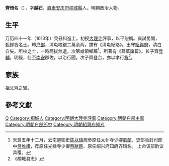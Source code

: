 '''齊琦名'''（{{bd||？||?||Q齊}}），字'''越石'''，[[直隶|直隶]][[安庆府|安庆府]][[桐城縣|桐城縣]]人。明朝政治人物。

== 生平 ==
万历四十一年（1613年）癸丑科進士。初授[[大理寺|大理寺]]評事，以平恕稱。典試蜀闈，甄録皆名士。轉[[户部|户部]]，清屯粮銀二萬余两，鎸有《清屯紀略》。出守[[紹興府|紹興府]]，清白自矢。所校之士，一時簡拔無遺，次第咸領鄉薦<ref>天启五年十二月，云南道御史[[陈以瑞|陈以瑞]]疏参原任太仆寺少卿[[劉蘭|劉蘭]]、吏部验封司郎中[[吕维祺|吕维祺]]，荐原任光禄寺少卿[[蔡献臣|蔡献臣]]、原任绍兴府知府齐琦名。 上命该部酌议具覆。</ref>。所著有《慕草諸篇》。长子[[齊登輔|齊登輔]]，明經，仕至[[南安府|南安]]郡佐，以治行聞。次子齊登台，亦以孝行旌<ref>《桐城县志》</ref>。

== 家族 ==
祖父[[齊之鸞|齊之鸞]]。

==參考文獻==
{{reflist}}

{{萬曆四十一年癸丑科殿試金榜}}

{{Authority control}}

{{DEFAULTSORT:Qi齐}}
[[Category:齊姓|Q]]
[[Category:桐城人|Category:桐城人]]
[[Category:明朝大理寺評事|Category:明朝大理寺評事]]
[[Category:明朝户部主事|Category:明朝户部主事]]
[[Category:明朝户部郎中|Category:明朝户部郎中]]
[[Category:明朝紹興府知府|Category:明朝紹興府知府]]


{{明朝官员小作品}}